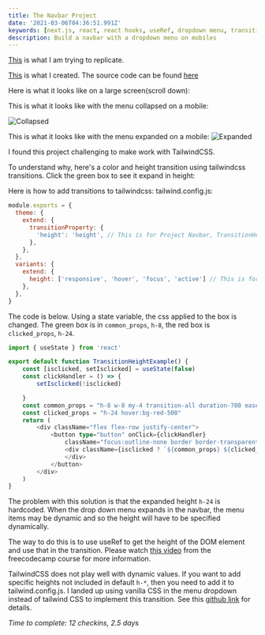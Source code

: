 ```yaml
---
title: The Navbar Project
date: '2021-03-06T04:36:51.991Z'
keywords: [next.js, react, react hooks, useRef, dropdown menu, transition, height, tailwindcss, css]
description: Build a navbar with a dropdown menu on mobiles
---
```

[This](https://react-projects-11-navbar.netlify.app/) is what I am trying to replicate. 

[This](/navbarproject) is what I created. The source code can be found [here](https://github.com/pramam/nextjs-reactprojects/tree/main/components/14-Navbar)

Here is what it looks like on a large screen(scroll down):

<div className="min-h-screen bg-gradient-to-r from-gray-100 via-gray-100 to-gray-100">
    <Navbar />
</div>

This is what it looks like with the menu collapsed on a mobile:

![Collapsed](/blog/Navbar/Screenshot-NavbarMobile-Collapsed.png)

This is what it looks like with the menu expanded on a mobile:
![Expanded](/screenshots/Screenshot-Navbar.png)


I found this project challenging to make work with TailwindCSS.

To understand why, here's a color and height transition using tailwindcss transitions. Click the green box to see it expand in height:

<TransitionHeightExample/>

Here is how to add transitions to tailwindcss:
tailwind.config.js:
```javascript
module.exports = {
  theme: {
    extend: {
      transitionProperty: {
        'height': 'height', // This is for Project Navbar, TransitionHeightExample
      },
    },
  },
  variants: {
    extend: {
      height: ['responsive', 'hover', 'focus', 'active'] // This is for TransitionHeightExample
    },
  },
}
```

The code is below. Using a state variable, the css applied to the box is changed.
The green box is in `common_props`, `h-8`, the red box is `clicked_props`, `h-24`.

```typescript
import { useState } from 'react'

export default function TransitionHeightExample() {
    const [isclicked, setIsclicked] = useState(false)
    const clickHandler = () => {
        setIsclicked(!isclicked)

    }
    const common_props = "h-8 w-8 my-4 transition-all duration-700 ease-in-out bg-green-500"
    const clicked_props = "h-24 hover:bg-red-500"
    return (
        <div className="flex flex-row justify-center">
            <button type="button" onClick={clickHandler}
                className="focus:outline-none border border-transparent">
                <div className={isclicked ? `${common_props} ${clicked_props}` : common_props}>
                </div>
            </button>
        </div>
    )
}
```

The problem with this solution is that the expanded height `h-24` is hardcoded.
When the drop down menu expands in the navbar, the menu items may be dynamic and so the height will have to be specified dynamically.

The way to do this is to use useRef to get the height of the DOM element and use that in the transition. 
Please watch [this video](https://www.youtube.com/watch?v=a_7Z7C_JCyo&t=16887s) from the freecodecamp course for more information.

TailwindCSS does not play well with dynamic values. If you want to add specific heights not included in default `h-*`, then you need to add it to tailwind.config.js. I landed up using vanilla CSS in the menu dropdown instead of tailwind CSS to implement this transition. See this [github link](https://github.com/pramam/nextjs-reactprojects/tree/main/components/14-Navbar) for details.

_Time to complete: 12 checkins, 2.5 days_
